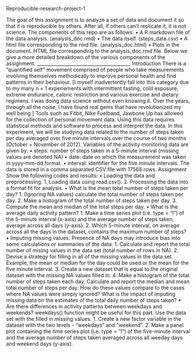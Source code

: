 Reproducible-research-project-1

The goal of this assignment is to analyze a set of data and document it so that it is reproducible by others. After all, if others can't replicate it, it is not science. The components of this repo are as follows:
•	A R markdown file of the data analysis. (analysis_doc.rmd)
•	The data itself. (steps_data.csv)
•	A html file corresponding to the rmd file. (analysis_doc.html)
•	Plots in the document.
HTML file corresponding to the analysis_doc.rmd file.
Below we give a more detailed breakdown of the various components of the assignment.
________________________________________
Introduction
There is a "quantified self" movement comprised of people who take measurements involving themselves methodically to improve personal health and find patterns in their behaviour. [I myself inadvertently fall into this category due to my many n = 1 experiements with intermittent fasting, cold exposure, extreme endurance, caloric restriction and various exercise and dietary regimens. I was doing data science without even knowing it. Over the years, through all the noise, I have found real gems that have revolutionized my well being.]
Tools such as Fitbit, Nike Fuelband, Jawbone Up has allowed for the collection of personal movement data. Using this data requires statistical methods and software to process and interpret the data. In this experiment, we will be studying data related to the number of steps taken per day averaged over five minute intervals over the course of two months (October + November of 2012).
Variables of the activity monitoring data are given by:
•	steps: number of steps taken in a 5-minute interval (missing values are denoted NA)
•	date: date on which the measurement was taken in yyyy-mm-dd format.
•	interval: identifier for the five minute intervals.
The data is stored in a comma separated CSV file with 17568 rows.
Assignment
Show the following codes and results:
•	Loading the data and preprocessing. 
1.	Loading data using read.csv().
2.	Processing the data into a format fit for analysis.
•	What is the mean total number of steps taken per day? 
1.	(Ignoring NA values) calculate the total number of steps taken per day.
2.	Make a histogram of the total number of steps taken per day.
3.	Compute the mean and median of the total steps per day.
•	What is the average daily activity pattern? 
1.	Make a time series plot (i.e. type = "l") of the 5-minute interval (x-axis) and the average number of steps taken, average across all days (y-axis).
2.	Which 5-minute interval, on average across all the days in the dataset, contains the maximum number of steps?
•	Imputing missing values. Presence of NA days may introduce bias into some calculations or summaries of the data. 
1.	Calculate and report the total number of mising values in the data set (total number of rows in NA).
2.	Devise a strategy for filling in all of the missing values in the data set. Example, the mean or median for the day could be used or the mean for the five minute interval.
3.	Create a new dataset that is equal to the original dataset with the missing NA values filled in.
4.	Make a histogram of the total number of steps taken each day, Calculate and report the median and mean total number of steps per day. How do these values compare to the cases where NA values were simply ignored? What is the impact of imputing missing data on the estimates of the total daily number of steps taken?
•	Are there differences in activity patterns between weekdays and weekends? weekdays() function might be useful for this part. Use the data set with the filled in missing values. 
1.	Create a new factor variable in the dataset with the two levels - "weekdays" and "weekend".
2.	Make a panel plot containing the time series plot (i.e. type = "l") of the five-minute interval and the average number of steps taken averaged across all weeday days and weekend days (y-axis).

